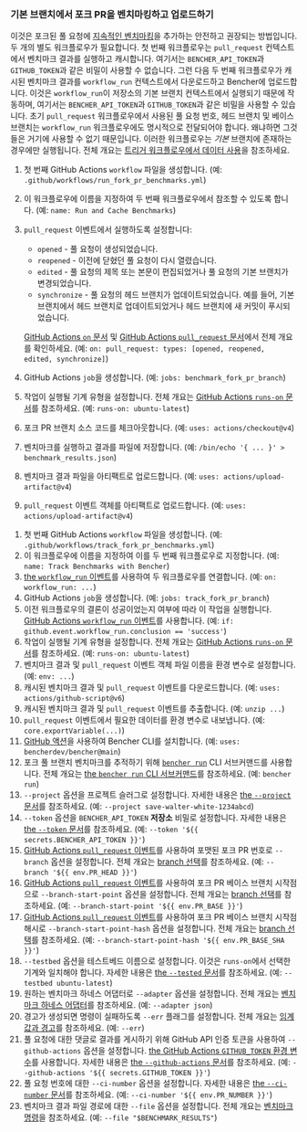 
### 기본 브랜치에서 포크 PR을 벤치마킹하고 업로드하기

이것은 포크된 풀 요청에 [지속적인 벤치마킹][continuous benchmarking]을 추가하는 안전하고 권장되는 방법입니다.
두 개의 별도 워크플로우가 필요합니다.
첫 번째 워크플로우는 `pull_request` 컨텍스트에서 벤치마크 결과를 실행하고 캐시합니다.
여기서는 `BENCHER_API_TOKEN`과 `GITHUB_TOKEN`과 같은 비밀이 사용할 수 없습니다.
그런 다음 두 번째 워크플로우가 캐시된 벤치마크 결과를 `workflow_run` 컨텍스트에서 다운로드하고 Bencher에 업로드합니다.
이것은 `workflow_run`이 저장소의 기본 브랜치 컨텍스트에서 실행되기 때문에 작동하며,
여기서는 `BENCHER_API_TOKEN`과 `GITHUB_TOKEN`과 같은 비밀을 사용할 수 있습니다.
초기 `pull_request` 워크플로우에서 사용된 풀 요청 번호, 헤드 브랜치 및 베이스 브랜치는
`workflow_run` 워크플로우에도 명시적으로 전달되어야 합니다. 왜냐하면 그것들은 거기에 사용할 수 없기 때문입니다.
이러한 워크플로우는 _기본_ 브랜치에 존재하는 경우에만 실행됩니다.
전체 개요는 [트리거 워크플로우에서 데이터 사용][github actions trigger workflow]을 참조하세요.

<PullRequestsForkRunCode />

1. 첫 번째 GitHub Actions `workflow` 파일을 생성합니다.
   (예: `.github/workflows/run_fork_pr_benchmarks.yml`)
2. 이 워크플로우에 이름을 지정하여 두 번째 워크플로우에서 참조할 수 있도록 합니다.
   (예: `name: Run and Cache Benchmarks`)
3. `pull_request` 이벤트에서 실행하도록 설정합니다:
    - `opened` - 풀 요청이 생성되었습니다.
    - `reopened` - 이전에 닫혔던 풀 요청이 다시 열렸습니다.
    - `edited` - 풀 요청의 제목 또는 본문이 편집되었거나 풀 요청의 기본 브랜치가 변경되었습니다.
    - `synchronize` - 풀 요청의 헤드 브랜치가 업데이트되었습니다.
      예를 들어, 기본 브랜치에서 헤드 브랜치로 업데이트되었거나 헤드 브랜치에 새 커밋이 푸시되었습니다.

   [GitHub Actions `on` 문서][github actions on]
   및 [GitHub Actions `pull_request` 문서][github action pull_request]에서 전체 개요를 확인하세요.
   (예: `on: pull_request: types: [opened, reopened, edited, synchronize]`)
4. GitHub Actions `job`을 생성합니다.
   (예: `jobs: benchmark_fork_pr_branch`)
5. 작업이 실행될 기계 유형을 설정합니다.
   전체 개요는 [GitHub Actions `runs-on` 문서][github actions runs-on]를 참조하세요.
   (예: `runs-on: ubuntu-latest`)
6. 포크 PR 브랜치 소스 코드를 체크아웃합니다.
   (예: `uses: actions/checkout@v4`)
7. 벤치마크를 실행하고 결과를 파일에 저장합니다.
   (예: `/bin/echo '{ ... }' > benchmark_results.json`)
8. 벤치마크 결과 파일을 아티팩트로 업로드합니다.
   (예: `uses: actions/upload-artifact@v4`)
9. `pull_request` 이벤트 객체를 아티팩트로 업로드합니다.
  (예: `uses: actions/upload-artifact@v4`)

<PullRequestsForkTrackCode />

1. 첫 번째 GitHub Actions `workflow` 파일을 생성합니다.
   (예: `.github/workflows/track_fork_pr_benchmarks.yml`)
2. 이 워크플로우에 이름을 지정하여 이를 두 번째 워크플로우로 지정합니다.
   (예: `name: Track Benchmarks with Bencher`)
3. [the `workflow_run` 이벤트][github actions workflow_run]를 사용하여 두 워크플로우를 연결합니다.
   (예: `on: workflow_run: ...`)
4. GitHub Actions `job`을 생성합니다.
   (예: `jobs: track_fork_pr_branch`)
5. 이전 워크플로우의 결론이 성공이었는지 여부에 따라 이 작업을 실행합니다.
   [GitHub Actions `workflow_run` 이벤트][github actions workflow_run]를 사용합니다.
   (예: `if: github.event.workflow_run.conclusion == 'success'`)
6. 작업이 실행될 기계 유형을 설정합니다.
   전체 개요는 [GitHub Actions `runs-on` 문서][github actions runs-on]를 참조하세요.
   (예: `runs-on: ubuntu-latest`)
7. 벤치마크 결과 및 `pull_request` 이벤트 객체 파일 이름을 환경 변수로 설정합니다.
   (예: `env: ...`)
8. 캐시된 벤치마크 결과 및 `pull_request` 이벤트를 다운로드합니다.
   (예: `uses: actions/github-script@v6`)
9. 캐시된 벤치마크 결과 및 `pull_request` 이벤트를 추출합니다.
   (예: `unzip ...`)
10. `pull_request` 이벤트에서 필요한 데이터를 환경 변수로 내보냅니다.
    (예: `core.exportVariable(...)`)
11. [GitHub 액션][bencher cli github action]을 사용하여 Bencher CLI를 설치합니다.
   (예: `uses: bencherdev/bencher@main`)
12. 포크 풀 브랜치 벤치마크를 추적하기 위해 <code><a href="/ko/docs/explanation/bencher-run/">bencher run</a></code> CLI 서브커맨드를 사용합니다.
    전체 개요는 [the `bencher run` CLI 서브커맨드][bencher run]를 참조하세요.
    (예: `bencher run`)
13. `--project` 옵션을 프로젝트 슬러그로 설정합니다.
    자세한 내용은 [the `--project` 문서][project option]를 참조하세요.
    (예: `--project save-walter-white-1234abcd`)
14. `--token` 옵션을 `BENCHER_API_TOKEN` **저장소** 비밀로 설정합니다.
    자세한 내용은 [the `--token` 문서][token option]를 참조하세요.
    (예: `--token '${{ secrets.BENCHER_API_TOKEN }}'`)
15. [GitHub Actions `pull_request` 이벤트][github action pull_request]를 사용하여 포맷된 포크 PR 번호로 `--branch` 옵션을 설정합니다.
    전체 개요는 [branch 선택][branch selection branch]를 참조하세요.
    (예: `--branch '${{ env.PR_HEAD }}'`)
16. [GitHub Actions `pull_request` 이벤트][github action pull_request]를 사용하여 포크 PR 베이스 브랜치 시작점으로 `--branch-start-point` 옵션을 설정합니다.
    전체 개요는 [branch 선택][branch selection start point]를 참조하세요.
    (예: `--branch-start-point '${{ env.PR_BASE }}'`)
17. [GitHub Actions `pull_request` 이벤트][github action pull_request]를 사용하여 포크 PR 베이스 브랜치 시작점 해시로 `--branch-start-point-hash` 옵션을 설정합니다.
    전체 개요는 [branch 선택][branch selection start point hash]를 참조하세요.
    (예: `--branch-start-point-hash '${{ env.PR_BASE_SHA }}'`)
18. `--testbed` 옵션을 테스트베드 이름으로 설정합니다.
    이것은 `runs-on`에서 선택한 기계와 일치해야 합니다.
    자세한 내용은 [the `--tested` 문서][testbed option]를 참조하세요.
    (예: `--testbed ubuntu-latest`)
19. 원하는 벤치마크 하네스 어댑터로 `--adapter` 옵션을 설정합니다.
    전체 개요는 [벤치마크 하네스 어댑터][adapters]를 참조하세요.
    (예: `--adapter json`)
20. 경고가 생성되면 명령이 실패하도록 `--err` 플래그를 설정합니다.
    전체 개요는 [임계값과 경고][alerts]를 참조하세요.
    (예: `--err`)
21. 풀 요청에 대한 댓글로 결과를 게시하기 위해 GitHub API 인증 토큰을 사용하여 `--github-actions` 옵션을 설정합니다.
    [the GitHub Actions `GITHUB_TOKEN` 환경 변수][github token]를 사용합니다.
    자세한 내용은 [the `--github-actions` 문서][github actions option]를 참조하세요.
    (예: `--github-actions '${{ secrets.GITHUB_TOKEN }}'`)
22. 풀 요청 번호에 대한 `--ci-number` 옵션을 설정합니다.
    자세한 내용은 [the `--ci-number` 문서][ci number option]를 참조하세요.
    (예: `--ci-number '${{ env.PR_NUMBER }}'`)
23. 벤치마크 결과 파일 경로에 대한 `--file` 옵션을 설정합니다.
    전체 개요는 [벤치마크 명령][command argument]을 참조하세요.
    (예: `--file "$BENCHMARK_RESULTS"`)

[github actions trigger workflow]: https://docs.github.com/en/actions/using-workflows/events-that-trigger-workflows#using-data-from-the-triggering-workflow
[github actions on]: https://docs.github.com/en/actions/using-workflows/workflow-syntax-for-github-actions#on
[github action pull_request]: https://docs.github.com/en/webhooks/webhook-events-and-payloads#pull_request
[github actions workflow_run]: https://docs.github.com/en/actions/using-workflows/events-that-trigger-workflows#workflow_run
[github actions runs-on]: https://docs.github.com/en/actions/using-workflows/workflow-syntax-for-github-actions#jobsjob_idruns-on
[bencher cli github action]: https://github.com/marketplace/actions/bencher-cli
[github token]: https://docs.github.com/en/actions/security-guides/automatic-token-authentication

[continuous benchmarking]: /ko/docs/explanation/continuous-benchmarking/
[bencher run]: /ko/docs/explanation/bencher-run/
[project option]: /ko/docs/explanation/bencher-run/#--project-project
[token option]: /ko/docs/explanation/bencher-run/#--token-token
[branch selection branch]: /ko/docs/explanation/branch-selection/#--branch-branch
[branch selection start point]: /ko/docs/explanation/branch-selection/#--branch-start-point-branch
[branch selection start point hash]: /ko/docs/explanation/branch-selection/#--branch-start-point-hash-hash
[testbed option]: /ko/docs/explanation/bencher-run/#--testbed-testbed
[adapters]: /ko/docs/explanation/adapters/
[alerts]: /ko/docs/explanation/thresholds/#alerts
[github actions option]: /ko/docs/explanation/bencher-run/#--github-actions-github_token
[ci number option]: /ko/docs/explanation/bencher-run/#--ci-id-id
[command argument]: /ko/docs/explanation/bencher-run/#benchmark-command